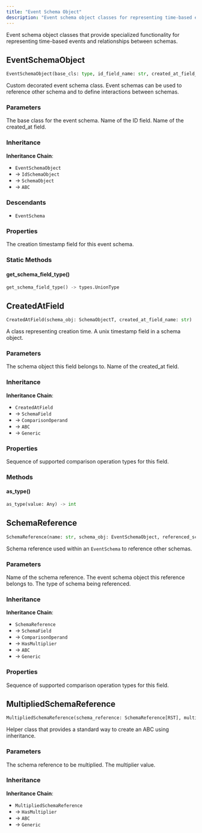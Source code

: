 ```yaml
---
title: "Event Schema Object"
description: "Event schema object classes for representing time-based events and schema references"
---
```


Event schema object classes that provide specialized functionality for representing time-based events and relationships between schemas.

## EventSchemaObject

```python
EventSchemaObject(base_cls: type, id_field_name: str, created_at_field_name: str)
```

Custom decorated event schema class. Event schemas can be used to reference other schema and to define interactions between schemas.

### Parameters

<ParamField path="base_cls" type="type" required>
The base class for the event schema.
</ParamField>

<ParamField path="id_field_name" type="str" required>
Name of the ID field.
</ParamField>

<ParamField path="created_at_field_name" type="str" required>
Name of the created_at field.
</ParamField>

### Inheritance

**Inheritance Chain**: 
- `EventSchemaObject` 
- → `IdSchemaObject`
- → `SchemaObject`
- → `ABC`

### Descendants

- `EventSchema`

### Properties

<ParamField path="created_at" type="CreatedAtField">
The creation timestamp field for this event schema.
</ParamField>

### Static Methods

#### get_schema_field_type()

```python
get_schema_field_type() -> types.UnionType
```

## CreatedAtField

```python
CreatedAtField(schema_obj: SchemaObjectT, created_at_field_name: str)
```

A class representing creation time. A unix timestamp field in a schema object.

### Parameters

<ParamField path="schema_obj" type="SchemaObjectT" required>
The schema object this field belongs to.
</ParamField>

<ParamField path="created_at_field_name" type="str" required>
Name of the created_at field.
</ParamField>

### Inheritance

**Inheritance Chain**: 
- `CreatedAtField` 
- → `SchemaField`
- → `ComparisonOperand`
- → `ABC` 
- → `Generic`

### Properties

<ParamField path="supported_comparison_operation_types" type="Sequence[ComparisonOperationType]">
Sequence of supported comparison operation types for this field.
</ParamField>

### Methods

#### as_type()

```python
as_type(value: Any) -> int
```

## SchemaReference

```python
SchemaReference(name: str, schema_obj: EventSchemaObject, referenced_schema: type[RST])
```

Schema reference used within an `EventSchema` to reference other schemas.

### Parameters

<ParamField path="name" type="str" required>
Name of the schema reference.
</ParamField>

<ParamField path="schema_obj" type="EventSchemaObject" required>
The event schema object this reference belongs to.
</ParamField>

<ParamField path="referenced_schema" type="type[RST]" required>
The type of schema being referenced.
</ParamField>

### Inheritance

**Inheritance Chain**: 
- `SchemaReference` 
- → `SchemaField`
- → `ComparisonOperand`
- → `HasMultiplier`
- → `ABC` 
- → `Generic`

### Properties

<ParamField path="supported_comparison_operation_types" type="Sequence[ComparisonOperationType]">
Sequence of supported comparison operation types for this field.
</ParamField>

## MultipliedSchemaReference

```python
MultipliedSchemaReference(schema_reference: SchemaReference[RST], multiplier: float = 1.0)
```

Helper class that provides a standard way to create an ABC using inheritance.

### Parameters

<ParamField path="schema_reference" type="SchemaReference[RST]" required>
The schema reference to be multiplied.
</ParamField>

<ParamField path="multiplier" type="float" default="1.0">
The multiplier value.
</ParamField>

### Inheritance

**Inheritance Chain**: 
- `MultipliedSchemaReference` 
- → `HasMultiplier`
- → `ABC` 
- → `Generic`